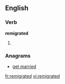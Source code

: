 ==English==

===Verb===
'''remigrated'''

# {{en-past of|remigrate}}

===Anagrams===
* [[get married#English|get married]]

[[fr:remigrated]]
[[vi:remigrated]]